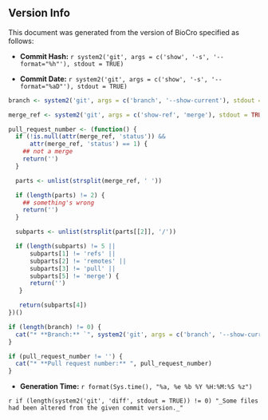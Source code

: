 ## Version Info {-}

This document was generated from the version of BioCro specified as
follows:

* **Commit Hash:** `r system2('git', args = c('show', '-s', '--format="%h"'), stdout = TRUE)`

* **Commit Date:** `r system2('git', args = c('show', '-s', '--format="%aD"'), stdout = TRUE)`

```r
branch <- system2('git', args = c('branch', '--show-current'), stdout = TRUE)

merge_ref <- system2('git', args = c('show-ref', 'merge'), stdout = TRUE)

pull_request_number <- (function() {
  if (!is.null(attr(merge_ref, 'status')) &&
      attr(merge_ref, 'status') == 1) {
    ## not a merge
    return('')
  }

  parts <- unlist(strsplit(merge_ref, ' '))

  if (length(parts) != 2) {
    ## something's wrong
    return('')
  }

  subparts <- unlist(strsplit(parts[[2]], '/'))

  if (length(subparts) != 5 ||
      subparts[1] != 'refs' ||
      subparts[2] != 'remotes' ||
      subparts[3] != 'pull' ||
      subparts[5] != 'merge') {
      return('')
   }

   return(subparts[4])
})()

if (length(branch) != 0) {
  cat("* **Branch:** `", system2('git', args = c('branch', '--show-current'), stdout = TRUE), "`")
}

if (pull_request_number != '') {
  cat("* **Pull request number:** ", pull_request_number)
}
```

* **Generation Time:** `r format(Sys.time(), "%a, %e %b %Y %H:%M:%S %z")`

`r if (length(system2('git', 'diff', stdout = TRUE)) != 0) "_Some files had been altered from the given commit version._"`
